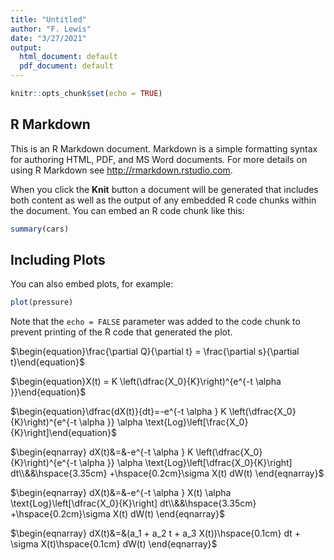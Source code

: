```yaml
---
title: "Untitled"
author: "F. Lewis"
date: "3/27/2021"
output:
  html_document: default
  pdf_document: default
---
```


```r
knitr::opts_chunk$set(echo = TRUE)
```

## R Markdown

This is an R Markdown document. Markdown is a simple formatting syntax for authoring HTML, PDF, and MS Word documents. For more details on using R Markdown see <http://rmarkdown.rstudio.com>.

When you click the **Knit** button a document will be generated that includes both content as well as the output of any embedded R code chunks within the document. You can embed an R code chunk like this:

```r
summary(cars)
```

## Including Plots

You can also embed plots, for example:

```r
plot(pressure)
```

Note that the `echo = FALSE` parameter was added to the code chunk to prevent printing of the R code that generated the plot. 

$\begin{equation}\frac{\partial Q}{\partial t} = \frac{\partial s}{\partial t}\end{equation}$

$\begin{equation}X(t) = K \left(\dfrac{X_0}{K}\right)^{e^{-t \alpha }}\end{equation}$

$\begin{equation}\dfrac{dX(t)}{dt}=-e^{-t \alpha } K \left(\dfrac{X_0}{K}\right)^{e^{-t \alpha }} \alpha \text{Log}\left[\frac{X_0}{K}\right]\end{equation}$

$\begin{eqnarray} dX(t)&=&-e^{-t \alpha } K \left(\dfrac{X_0}{K}\right)^{e^{-t \alpha }} \alpha \text{Log}\left[\dfrac{X_0}{K}\right] dt\\&&\hspace{3.35cm} +\hspace{0.2cm}\sigma X(t) dW(t) \end{eqnarray}$

$\begin{eqnarray} dX(t)&=&-e^{-t \alpha } X(t) \alpha \text{Log}\left[\dfrac{X_0}{K}\right] dt\\&&\hspace{3.35cm} +\hspace{0.2cm}\sigma X(t) dW(t) \end{eqnarray}$

$\begin{eqnarray} dX(t)&=&(a_1 + a_2 t + a_3 X(t))\hspace{0.1cm} dt + \sigma X(t)\hspace{0.1cm} dW(t) \end{eqnarray}$

